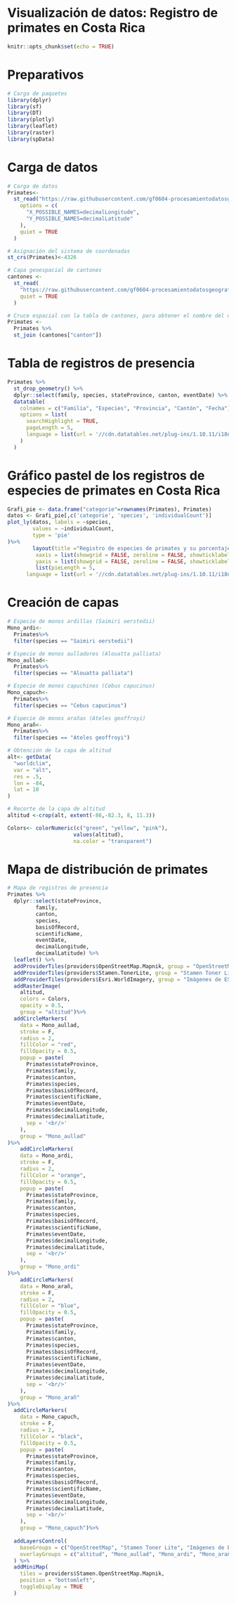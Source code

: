# Visualización de datos: Registro de primates en Costa Rica


```r
knitr::opts_chunk$set(echo = TRUE)
```

# Preparativos

```r
# Carga de paquetes
library(dplyr)
library(sf)
library(DT)
library(plotly)
library(leaflet)
library(raster)
library(spData)
```

# Carga de datos

```r
# Carga de datos
Primates<-
  st_read("https://raw.githubusercontent.com/gf0604-procesamientodatosgeograficos/2021i-datos/main/gbif/primates-cr-registros.csv",
    options = c(
      "X_POSSIBLE_NAMES=decimalLongitude",
      "Y_POSSIBLE_NAMES=decimalLatitude"
    ),
    quiet = TRUE
  )

# Asignación del sistema de coordenadas
st_crs(Primates)<-4326
```

```r
# Capa geoespacial de cantones
cantones <-
  st_read(
    "https://raw.githubusercontent.com/gf0604-procesamientodatosgeograficos/2021i-datos/main/ign/delimitacion-territorial-administrativa/cr_cantones_simp_wgs84.geojson",
    quiet = TRUE
  )
```

```r
# Cruce espacial con la tabla de cantones, para obtener el nombre del cantón
Primates <- 
  Primates %>% 
  st_join (cantones["canton"])
```

# Tabla de registros de presencia

```r
Primates %>%
  st_drop_geometry() %>%
  dplyr::select(family, species, stateProvince, canton, eventDate) %>%
  datatable(
    colnames = c("Familia", "Especies", "Provincia", "Cantón", "Fecha"),
    options = list(
      searchHighlight = TRUE,
      pageLength = 5,
      language = list(url = '//cdn.datatables.net/plug-ins/1.10.11/i18n/Spanish.json')
    )
  )
```

# Gráfico pastel de los registros de especies de primates en Costa Rica

```r
Grafi_pie <- data.frame("categorie"=rownames(Primates), Primates)
datos <- Grafi_pie[,c('categorie', 'species', 'individualCount')]
plot_ly(datos, labels = ~species, 
        values = ~individualCount, 
        type = 'pie'
)%>% 
        layout(title ="Registro de especies de primates y su porcentaje",
         xaxis = list(showgrid = FALSE, zeroline = FALSE, showticklabels = FALSE), 
         yaxis = list(showgrid = FALSE, zeroline = FALSE, showticklabels = FALSE),
         list(pieLength = 5,
      language = list(url = '//cdn.datatables.net/plug-ins/1.10.11/i18n/Spanish.json')))
```


# Creación de capas

```r
# Especie de monos ardillas (Saimiri oerstedii)
Mono_ardi<-
  Primates%>%
  filter(species == "Saimiri oerstedii")

# Especie de monos aulladores (Alouatta palliata)
Mono_aullad<-
  Primates%>%
  filter(species == "Alouatta palliata")

# Especie de monos capuchinos (Cebus capucinus)
Mono_capuch<-
  Primates%>%
  filter(species == "Cebus capucinus")

# Especie de monos arañas (Ateles geoffroyi)
Mono_arañ<-
  Primates%>%
  filter(species == "Ateles geoffroyi")

# Obtención de la capa de altitud
alt<- getData(
  "worldclim",
  var = "alt",
  res = .5,
  lon = -84,
  lat = 10
)

# Recorte de la capa de altitud
altitud <-crop(alt, extent(-86,-82.3, 8, 11.3)) 

Colors<- colorNumeric(c("green", "yellow", "pink"),
                     values(altitud),
                     na.color = "transparent")
```


# Mapa de distribución de primates

```r
# Mapa de registros de presencia
Primates %>%
  dplyr::select(stateProvince,
         family,
         canton,
         species,
         basisOfRecord,
         scientificName,
         eventDate,
         decimalLongitude,
         decimalLatitude) %>%
  leaflet() %>%
  addProviderTiles(providers$OpenStreetMap.Mapnik, group = "OpenStreetMap") %>%
  addProviderTiles(providers$Stamen.TonerLite, group = "Stamen Toner Lite") %>%
  addProviderTiles(providers$Esri.WorldImagery, group = "Imágenes de ESRI") %>%
  addRasterImage(
    altitud,
    colors = Colors,
    opacity = 0.5,
    group = "altitud")%>%
  addCircleMarkers(
    data = Mono_aullad,
    stroke = F,
    radius = 2,
    fillColor = "red",
    fillOpacity = 0.5,
    popup = paste(
      Primates$stateProvince,
      Primates$family,
      Primates$canton,
      Primates$species,
      Primates$basisOfRecord,
      Primates$scientificName,
      Primates$eventDate,
      Primates$decimalLongitude,
      Primates$decimalLatitude,
      sep = '<br/>'
    ),
    group = "Mono_aullad"
)%>%
    addCircleMarkers(
    data = Mono_ardi,
    stroke = F,
    radius = 2,
    fillColor = "orange",
    fillOpacity = 0.5,
    popup = paste(
      Primates$stateProvince,
      Primates$family,
      Primates$canton,
      Primates$species,
      Primates$basisOfRecord,
      Primates$scientificName,
      Primates$eventDate,
      Primates$decimalLongitude,
      Primates$decimalLatitude,
      sep = '<br/>'
    ),
    group = "Mono_ardi"
)%>%
    addCircleMarkers(
    data = Mono_arañ,
    stroke = F,
    radius = 2,
    fillColor = "blue",
    fillOpacity = 0.5,
    popup = paste(
      Primates$stateProvince,
      Primates$family,
      Primates$canton,
      Primates$species,
      Primates$basisOfRecord,
      Primates$scientificName,
      Primates$eventDate,
      Primates$decimalLongitude,
      Primates$decimalLatitude,
      sep = '<br/>'
    ),
    group = "Mono_arañ"
)%>%
  addCircleMarkers(
    data = Mono_capuch,
    stroke = F,
    radius = 2,
    fillColor = "black",
    fillOpacity = 0.5,
    popup = paste(
      Primates$stateProvince,
      Primates$family,
      Primates$canton,
      Primates$species,
      Primates$basisOfRecord,
      Primates$scientificName,
      Primates$eventDate,
      Primates$decimalLongitude,
      Primates$decimalLatitude,
      sep = '<br/>'
    ),
    group = "Mono_capuch")%>%
    
  addLayersControl(
    baseGroups = c("OpenStreetMap", "Stamen Toner Lite", "Imágenes de ESRI"),
    overlayGroups = c("altitud", "Mono_aullad", "Mono_ardi", "Mono_arañ", "Mono_capuch")
  ) %>%
  addMiniMap(
    tiles = providers$Stamen.OpenStreetMap.Mapnik,
    position = "bottomleft",
    toggleDisplay = TRUE
  )
```

